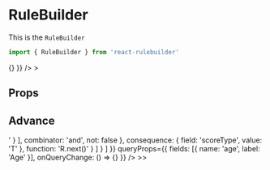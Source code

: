 

<Meta title='Components/RuleBuilder' component={RuleBuilder} />

# RuleBuilder

This is the `RuleBuilder`

```jsx
import { RuleBuilder } from 'react-rulebuilder'
```

<Preview withSource='open'>
  <Story name='Default'>
    <RuleBuilder
      queryProps={{
        fields: [{ name: 'age', label: 'Age' }],
        onQueryChange: () => {}
      }}
    />
    >
  </Story>
</Preview>

## Props

<Props of={RuleBuilder} />

## Advance

<Preview withSource='open'>
  <Story name='Advance'>
    <RuleBuilder
      inputData={{
        groups: [
          {
            id: 'Oqpu5t0lHN6dqZCPSXFov',
            rules: [
              {
                id: 'LTEAHDME9MCWKEmYRBGbm',
                priority: 100,
                condition: {
                  id: 'qOMyWGupsLapNZZi9Vq15',
                  rules: [
                    {
                      id: 'r-W_3gdQThrjkBzfiyf9Lq9',
                      field: 'age',
                      value: '0',
                      operator: '>'
                    }
                  ],
                  combinator: 'and',
                  not: false
                },
                consequence: {
                  field: 'scoreType',
                  value: 'T'
                },
                function: 'R.next()'
              }
            ]
          }
        ]
      }}
      queryProps={{
        fields: [{ name: 'age', label: 'Age' }],
        onQueryChange: () => {}
      }}
    />
    >>
  </Story>
</Preview>
